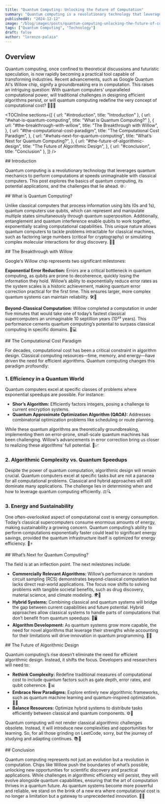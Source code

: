 ```yaml
---
title: "Quantum Computing: Unlocking the Future of Computation"
summary: "Quantum computing is a revolutionary technology that leverages quantum mechanics to perform computations at speeds unimaginable with classical computers. This post explores the basics of quantum computing, its potential applications, and the challenges that lie ahead."
publishedAt: "2024-12-12"
image: "/blog/images/posts/quantum-computing-unlocking-the-future-of-computation/quantum-computing.webp"
tags: ["Quantum Computing", "Technology"]
draft: false
author: "lorenzo-palaia"
---
```


## Overview

Quantum computing, once confined to theoretical discussions and futuristic speculation, is now rapidly becoming a practical tool capable of transforming industries. Recent advancements, such as Google Quantum AI's Willow chip, signify a groundbreaking era in computation. This raises an intriguing question: With quantum computers’ unparalleled computational power, will traditional challenges in designing efficient algorithms persist, or will quantum computing redefine the very concept of computational cost? 🧑‍💻🔮

<TOCInline
  sections={[
    { url: "#introduction", title: "Introduction" },
    { url: "#what-is-quantum-computing", title: "What is Quantum Computing?" },
    {
      url: "#the-breakthrough-with-willow",
      title: "The Breakthrough with Willow",
    },
    {
      url: "#the-computational-cost-paradigm",
      title: "The Computational Cost Paradigm",
    },
    {
      url: "#whats-next-for-quantum-computing",
      title: "What’s Next for Quantum Computing?",
    },
    {
      url: "#the-future-of-algorithmic-design",
      title: "The Future of Algorithmic Design",
    },
    { url: "#conclusion", title: "Conclusion" },
  ]}
/>

<section id="introduction">
## Introduction

Quantum computing is a revolutionary technology that leverages quantum mechanics to perform computations at speeds unimaginable with classical computers. This post explores the basics of quantum computing, its potential applications, and the challenges that lie ahead. 🌐💡

</section>

<section id="what-is-quantum-computing">
## What is Quantum Computing?

Unlike classical computers that process information using bits (0s and 1s), quantum computers use qubits, which can represent and manipulate multiple states simultaneously through quantum superposition. Additionally, entanglement and quantum interference enable qubits to work together, exponentially scaling computational capabilities. This unique nature allows quantum computers to tackle problems intractable for classical machines, such as factoring large numbers (critical for cryptography) or simulating complex molecular interactions for drug discovery. 🧬🔐

</section>

<section id="the-breakthrough-with-willow">
## The Breakthrough with Willow

Google's Willow chip represents two significant milestones:

**Exponential Error Reduction:** Errors are a critical bottleneck in quantum computing, as qubits are prone to decoherence, quickly losing the information they hold. Willow’s ability to exponentially reduce error rates as the system scales is a historic achievement, making quantum error correction practical for the first time. This ensures larger, more complex quantum systems can maintain reliability. 🛠️🔧

**Beyond-Classical Computation:** Willow completed a computation in under five minutes that would take one of today’s fastest classical supercomputers an unimaginable 10 septillion years (10²⁵ years). This performance cements quantum computing’s potential to surpass classical computing in specific domains. 🚀💻

</section>

<section id="the-computational-cost-paradigm">
## The Computational Cost Paradigm

For decades, computational cost has been a critical constraint in algorithm design. Classical computing resources—time, memory, and energy—have driven the need for efficient algorithms. Quantum computing changes this paradigm profoundly:

### 1. Efficiency in a Quantum World

Quantum computers excel at specific classes of problems where exponential speedups are possible. For instance:

- **Shor’s Algorithm:** Efficiently factors integers, posing a challenge to current encryption systems.
- **Quantum Approximate Optimization Algorithm (QAOA):** Addresses combinatorial optimization problems like scheduling or route planning.

While these quantum algorithms are theoretically groundbreaking, implementing them on error-prone, small-scale quantum machines has been challenging. Willow’s advancements in error correction bring us closer to realizing these algorithms’ full potential. 🔑📈

### 2. Algorithmic Complexity vs. Quantum Speedups

Despite the power of quantum computation, algorithmic design will remain crucial. Quantum computers excel at specific tasks but are not a panacea for all computational problems. Classical and hybrid approaches will still dominate many applications. The challenge lies in determining when and how to leverage quantum computing efficiently. ⚖️🔍

### 3. Energy and Sustainability

One often-overlooked aspect of computational cost is energy consumption. Today’s classical supercomputers consume enormous amounts of energy, making sustainability a growing concern. Quantum computing’s ability to perform computations exponentially faster could lead to significant energy savings, provided the quantum infrastructure itself is optimized for energy efficiency. 🌱⚡

</section>

<section id="whats-next-for-quantum-computing">
## What’s Next for Quantum Computing?

The field is at an inflection point. The next milestones include:

- **Commercially Relevant Algorithms:** Willow’s performance in random circuit sampling (RCS) demonstrates beyond-classical computation but lacks direct real-world applications. The focus now shifts to solving problems with tangible societal benefits, such as drug discovery, material science, and climate modeling. 🌍🔬
- **Hybrid Systems:** Combining classical and quantum systems will bridge the gap between current capabilities and future potential. Hybrid approaches allow classical systems to handle parts of computations that don’t benefit from quantum speedups. 🔗🖥️
- **Algorithm Development:** As quantum systems grow more capable, the need for novel algorithms that leverage their strengths while accounting for their limitations will drive innovation in quantum programming. 🧠💡

</section>

<section id="the-future-of-algorithmic-design">
## The Future of Algorithmic Design

Quantum computing’s rise doesn’t eliminate the need for efficient algorithmic design. Instead, it shifts the focus. Developers and researchers will need to:

- **Rethink Complexity:** Redefine traditional measures of computational cost to include quantum factors such as gate depth, error rates, and qubit coherence. 🔄📊
- **Embrace New Paradigms:** Explore entirely new algorithmic frameworks, such as quantum machine learning and quantum-inspired optimization. 🧩🧠
- **Balance Resources:** Optimize hybrid systems to distribute tasks efficiently between classical and quantum components. ⚙️🔄

Quantum computing will not render classical algorithmic challenges obsolete. Instead, it will introduce new complexities and opportunities for learning. So, for all those grinding on LeetCode, sorry, but the journey of studying and adapting continues. 📚💪

</section>

<section id="conclusion">
## Conclusion

Quantum computing represents not just an evolution but a revolution in computation. Chips like Willow push the boundaries of what’s possible, unlocking new opportunities for scientific discovery and practical applications. While challenges in algorithmic efficiency will persist, they will evolve alongside quantum capabilities, ensuring that the art of computation thrives in a quantum future. As quantum systems become more powerful and reliable, we stand on the brink of a new era where computational cost is no longer a limitation but a gateway to unprecedented innovation. 🚀🔮

</section>
